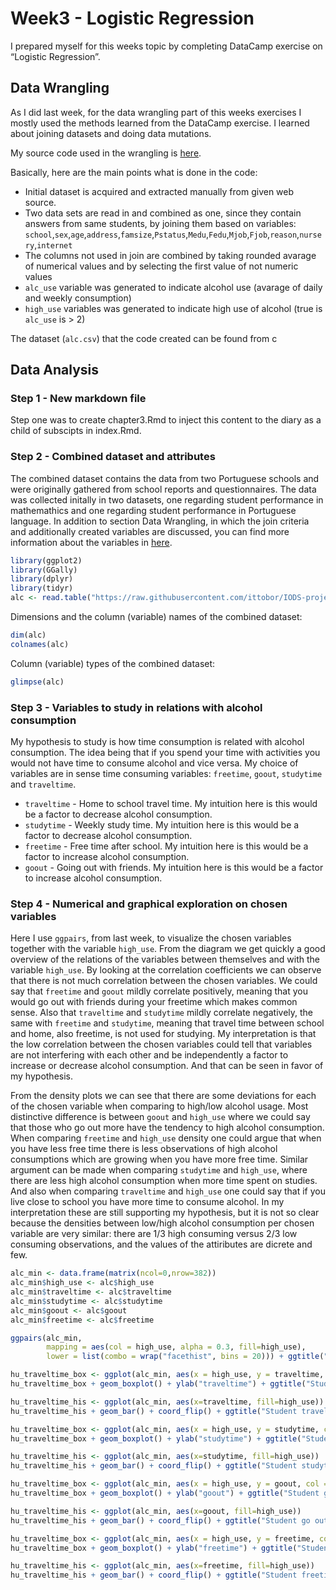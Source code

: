 # Week3 - Logistic Regression

I prepared myself for this weeks topic by completing DataCamp exercise on "Logistic Regression".

## Data Wrangling
As I did last week, for the data wrangling part of this weeks exercises I mostly used the methods learned from the DataCamp exercise. I learned about joining datasets and doing data mutations.

My source code used in the wrangling is [here](https://github.com/ittobor/IODS-project/blob/master/data/create_alc.R).  

Basically, here are the main points what is done in the code:

* Initial dataset is acquired and extracted manually from given web source.
* Two data sets are read in and combined as one, since they contain answers from same students, by joining them based on variables: `school`,`sex`,`age`,`address`,`famsize`,`Pstatus`,`Medu`,`Fedu`,`Mjob`,`Fjob`,`reason`,`nursery`,`internet`
* The columns not used in join are combined by taking rounded avarage of numerical values and by selecting the first value of not numeric values
* `alc_use` variable was generated to indicate alcohol use (avarage of daily and weekly consumption)
* `high_use` variables was generated to indicate high use of alcohol (true is `alc_use` is > 2)

The dataset (`alc.csv`) that the code created can be found from c

## Data Analysis

### Step 1 - New markdown file
Step one was to create chapter3.Rmd to inject this content to the diary as a child of subscipts in index.Rmd.

### Step 2 - Combined dataset and attributes 

The combined dataset contains the data from two Portuguese schools and were originally gathered from school reports and questionnaires. The data was collected initally in two datasets, one regarding student performance in mathemathics and one regarding student performance in Portuguese language. In addition to section Data Wrangling, in which the join criteria and additionally created variables are discussed, you can find more information about the variables in [here](https://archive.ics.uci.edu/ml/datasets/Student+Performance).

```r
library(ggplot2)
library(GGally)
library(dplyr)
library(tidyr)
alc <- read.table("https://raw.githubusercontent.com/ittobor/IODS-project/master/data/alc.csv", sep=";", header=TRUE)
```
Dimensions and the column (variable) names of the combined dataset:
```r
dim(alc)
colnames(alc)
```
Column (variable) types of the combined dataset:
```r
glimpse(alc)
```

### Step 3 - Variables to study in relations with alcohol consumption

My hypothesis to study is how time consumption is related with alcohol consumption. The idea being that if you spend your time with activities you would not have time to consume alcohol and vice versa. My choice of variables are in sense time consuming variables: `freetime`, `goout`, `studytime` and `traveltime`.  

* `traveltime` - Home to school travel time. My intuition here is this would be a factor to decrease alcohol consumption.
* `studytime` - Weekly study time. My intuition here is this would be a factor to decrease alcohol consumption.
* `freetime` - Free time after school. My intuition here is this would be a factor to increase alcohol consumption.
* `goout` - Going out with friends. My intuition here is this would be a factor to increase alcohol consumption.

### Step 4 - Numerical and graphical exploration on chosen variables

Here I use `ggpairs`, from last week, to visualize the chosen variables together with the variable `high_use`. From the diagram we get quickly a good overview of the relations of the variables between themselves and with the variable `high_use`. By looking at the correlation coefficients we can observe that there is not much correlation between the chosen variables. We could say that `freetime` and `goout` mildly correlate positively, meaning that you would go out with friends during your freetime which makes common sense. Also that `traveltime` and `studytime` mildly correlate negatively, the same with `freetime` and `studytime`, meaning that travel time between school and home, also freetime, is not used for studying. My interpretation is that the low correlation between the chosen variables could tell that variables are not interfering with each other and be independently a factor to increase or decrease alcohol consumption. And that can be seen in favor of my hypothesis.

From the density plots we can see that there are some deviations for each of the chosen variable when comparing to high/low alcohol usage. Most distinctive difference is between `goout` and `high_use` where we could say that those who go out more have the tendency to high alcohol consumption. When comparing `freetime` and `high_use` density one could argue that when you have less free time there is less observations of high alcohol consumptions which are growing when you have more free time. Similar argument can be made when comparing `studytime` and `high_use`, where there are less high alcohol consumption when more time spent on studies. And also when comparing `traveltime` and `high_use` one could say that if you live close to school you have more time to consume alcohol. In my interpretation these are still supporting my hypothesis, but it is not so clear because the densities between low/high alcohol consumption per chosen variable are very similar: there are 1/3 high consuming versus 2/3 low consuming observations, and the values of the attiributes are dicrete and few.
```r
alc_min <- data.frame(matrix(ncol=0,nrow=382))
alc_min$high_use <- alc$high_use
alc_min$traveltime <- alc$traveltime
alc_min$studytime <- alc$studytime
alc_min$goout <- alc$goout
alc_min$freetime <- alc$freetime

ggpairs(alc_min, 
        mapping = aes(col = high_use, alpha = 0.3, fill=high_use), 
        lower = list(combo = wrap("facethist", bins = 20))) + ggtitle("Student traveltime, studytime,\nfreetime and goout relations by alcohol consumption")
```
```r
hu_traveltime_box <- ggplot(alc_min, aes(x = high_use, y = traveltime, col = high_use))
hu_traveltime_box + geom_boxplot() + ylab("traveltime") + ggtitle("Student traveltime by alcohol consumption BOX")

hu_traveltime_his <- ggplot(alc_min, aes(x=traveltime, fill=high_use))
hu_traveltime_his + geom_bar() + coord_flip() + ggtitle("Student traveltime by alcohol consumption BAR")
```
```r
hu_traveltime_box <- ggplot(alc_min, aes(x = high_use, y = studytime, col = high_use))
hu_traveltime_box + geom_boxplot() + ylab("studytime") + ggtitle("Student studytime by alcohol consumption BOX")

hu_traveltime_his <- ggplot(alc_min, aes(x=studytime, fill=high_use))
hu_traveltime_his + geom_bar() + coord_flip() + ggtitle("Student studytime by alcohol consumption BAR")
```
```r
hu_traveltime_box <- ggplot(alc_min, aes(x = high_use, y = goout, col = high_use))
hu_traveltime_box + geom_boxplot() + ylab("goout") + ggtitle("Student go out by alcohol consumption BOX")

hu_traveltime_his <- ggplot(alc_min, aes(x=goout, fill=high_use))
hu_traveltime_his + geom_bar() + coord_flip() + ggtitle("Student go out by alcohol consumption BAR")
```
```r
hu_traveltime_box <- ggplot(alc_min, aes(x = high_use, y = freetime, col = high_use))
hu_traveltime_box + geom_boxplot() + ylab("freetime") + ggtitle("Student freetime by alcohol consumption BOX")

hu_traveltime_his <- ggplot(alc_min, aes(x=freetime, fill=high_use))
hu_traveltime_his + geom_bar() + coord_flip() + ggtitle("Student freetime by alcohol consumption BAR")
```

